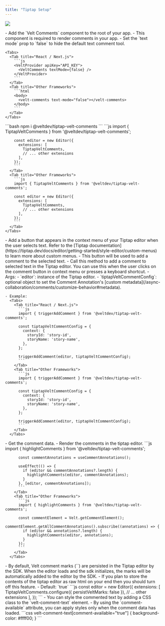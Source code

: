 ```yaml
---
title: "Tiptap Setup"
---
```


![](/gifs/Add-Text-Comments.gif)

<Steps titleSize="h2">
  <Step title="Add Comment components">
    - Add the `Velt Comments` component to the root of your app.
    - This component is required to render comments in your app.
    - Set the `text mode` prop to `false` to hide the default text comment tool.

    <Tabs>
      <Tab title="React / Next.js">
        ```js
        <VeltProvider apiKey="API_KEY">
          <VeltComments textMode={false} />
        </VeltProvider>
        ```
      </Tab>
      <Tab title="Other Frameworks">
        ```html
        <body>
          <velt-comments text-mode="false"></velt-comments>
        </body>
        ```
      </Tab>
    </Tabs>
  </Step>
  
  <Step title="Install the Velt Tiptap extension">
    ```bash
    npm i @veltdev/tiptap-velt-comments
    ```
  </Step>

  <Step title="Import and add the extension to your Tiptap editor">
    <Tabs>
      <Tab title="React / Next.js">
        ```js
        import { TiptapVeltComments } from '@veltdev/tiptap-velt-comments';

        const editor = new Editor({
          extensions: [
            TiptapVeltComments,
            // ... other extensions
          ],
        });
        ```
      </Tab>
      <Tab title="Other Frameworks">
        ```js
        import { TiptapVeltComments } from '@veltdev/tiptap-velt-comments';

        const editor = new Editor({
          extensions: [
            TiptapVeltComments,
            // ... other extensions
          ],
        });
        ```
      </Tab>
    </Tabs>
  </Step>

  <Step title="Add a comment button to your Tiptap editor">
    - Add a button that appears in the context menu of your Tiptap editor when the user selects text. Refer to the [Tiptap documentation](https://tiptap.dev/docs/editor/getting-started/style-editor/custom-menus) to learn more about custom menus.
    - This button will be used to add a comment to the selected text.
  </Step>

  <Step title="Call `triggerAddComment` to add a comment">
    - Call this method to add a comment to selected text in the Tiptap editor. You can use this when the user clicks on the comment button in context menu or presses a keyboard shortcut.
    - Args:
      - `editor`: instance of the Tiptap editor.
      - `tiptapVeltCommentConfig`: optional object to set the Comment Annotation's [custom metadata](/async-collaboration/comments/customize-behavior#metadata).

    - Example:
      <Tabs>
        <Tab title="React / Next.js">
          ```js
          import { triggerAddComment } from '@veltdev/tiptap-velt-comments';

          const tiptapVeltCommentConfig = {
            context: {
              storyId: 'story-id',
              storyName: 'story-name',
            },
          };

          triggerAddComment(editor, tiptapVeltCommentConfig);
          ```
        </Tab>
        <Tab title="Other Frameworks">
          ```js
          import { triggerAddComment } from '@veltdev/tiptap-velt-comments';

          const tiptapVeltCommentConfig = {
            context: {
              storyId: 'story-id',
              storyName: 'story-name',
            },
          };

          triggerAddComment(editor, tiptapVeltCommentConfig);
          ```
        </Tab>
      </Tabs>
  </Step>

  <Step title="Render Comments in Tiptap Editor">
   - Get the comment data.
   - Render the comments in the tiptap editor.
      <Tabs>
        <Tab title="React / Next.js">
          ```js
          import { highlightComments } from '@veltdev/tiptap-velt-comments';

          const commentAnnotations = useCommentAnnotations();
          
          useEffect(() => {
            if (editor && commentAnnotations?.length) {
              highlightComments(editor, commentAnnotations);
            }
          }, [editor, commentAnnotations]);
          ```
        </Tab>
        <Tab title="Other Frameworks">
          ```js
          import { highlightComments } from '@veltdev/tiptap-velt-comments';

          const commentElement = Velt.getCommentElement();
          commentElement.getAllCommentAnnotations().subscribe((annotations) => {
            if (editor && annotations?.length) {
              highlightComments(editor, annotations);
            }
          });
          ```
        </Tab>
      </Tabs>

  </Step>

  <Step title="Persist Velt Comment Marks (html tags)">
    - By default, Velt comment marks (`<velt-comment-text>`) are persisted in the Tiptap editor by the SDK. When the editor loads and the sdk initializes, the marks will be automatically added to the editor by the SDK.
    - If you plan to store the contents of the tiptap editor as raw html on your end then you should turn off this feature.
    - Default: `true`
    ```js
    const editor = new Editor({
      extensions: [
        TiptapVeltComments.configure({
          persistVeltMarks: false
        }),
        // ... other extensions
      ],
    });
    ```
  </Step>

  <Step title="Style the commented text">
    - You can style the commented text by adding a CSS class to the `velt-comment-text` element.
    - By using the `comment-available` attribute, you can apply styles only when the comment data has loaded.
    ```css
    velt-comment-text[comment-available="true"] {
      background-color: #ffff00;
    }
    ```
  </Step>

</Steps>